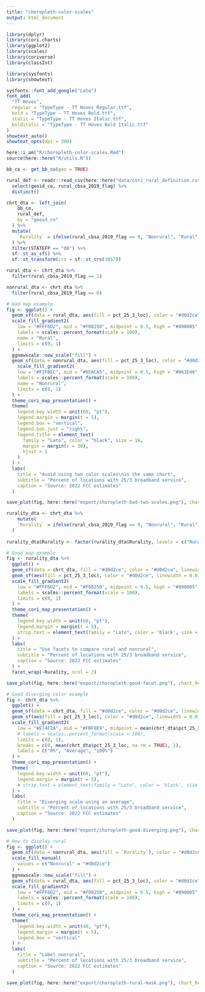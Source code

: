 ```yaml
---
title: "choropleth-color-scales"
output: html_document
---
```



```r

library(dplyr)
library(cori.charts)
library(ggplot2)
library(scales)
library(coriverse)
library(classInt)

library(sysfonts)
library(showtext)

sysfonts::font_add_google("Lato")
font_add(
  "TT Hoves",
  regular = "TypeType - TT Hoves Regular.ttf",
  bold = "TypeType - TT Hoves Bold.ttf",
  italic = "TypeType - TT Hoves Italic.ttf",
  bolditalic = "TypeType - TT Hoves Bold Italic.ttf"
)
showtext_auto()
showtext_opts(dpi = 300)

here::i_am("R/choropleth-color-scales.Rmd")
source(here::here("R/utils.R"))

```


```r

bb_co <- get_bb_co(geo = TRUE)

```

```r

rural_def <- readr::read_csv(here::here("data/cori_rural_definition.csv")) %>%
  select(geoid_co, rural_cbsa_2019_flag) %>%
  distinct()

chrt_dta <- left_join(
    bb_co,
    rural_def,
    by = "geoid_co"
  ) %>%
  mutate(
    `Rurality` = ifelse(rural_cbsa_2019_flag == 0, "Nonrural", "Rural")
  ) %>%
  filter(STATEFP == "08") %>%
  sf::st_as_sf() %>%
  sf::st_transform(crs = sf::st_crs(3857))


```


```r

rural_dta <- chrt_dta %>%
  filter(rural_cbsa_2019_flag == 1)

nonrural_dta <- chrt_dta %>%
  filter(rural_cbsa_2019_flag == 0)

# Bad map example
fig <- ggplot() +
  geom_sf(data = rural_dta, aes(fill = pct_25_3_loc), color = "#d0d2ce", linewidth = 0.01) +
  scale_fill_gradient2(
    low = "#FFF6D2", mid = "#F08250", midpoint = 0.5, high = "#890005", na.value = "#d0d2ce",
    labels = scales::percent_format(scale = 100),
    name = "Rural",
    limits = c(0, 1)
  ) +
  ggnewscale::new_scale("fill") +
  geom_sf(data = nonrural_dta, aes(fill = pct_25_3_loc), color = "#d0d2ce", linewidth = 0.01) +
    scale_fill_gradient2(
    low = "#F2FBEC", mid = "#65ACA5", midpoint = 0.5, high = "#061E46", na.value = "#d0d2ce",
    labels = scales::percent_format(scale = 100),
    name = "Nonrural",
    limits = c(0, 1)
  ) +
  theme_cori_map_presentation() +
  theme(
    legend.key.width = unit(60, "pt"),
    legend.margin = margin(t = 5),
    legend.box = "vertical",
    legend.box.just = "right",
    legend.title = element_text(
      family = "Lato", color = "black", size = 16,
      margin = margin(r = 30),
      hjust = 1
    )
  ) +
  labs(
    title = "Avoid using two color scales\nin the same chart",
    subtitle = "Percent of locations with 25/3 broadband service",
    caption = "Source: 2022 FCC estimates"
  )

save_plot(fig, here::here("export/choropleth-bad-two-scales.png"), chart_height = 9.9)

```


```r

rurality_dta <- chrt_dta %>%
    mutate(
    `Rurality` = ifelse(rural_cbsa_2019_flag == 0, "Nonrural", "Rural")
  )
  
rurality_dta$Rurality <- factor(rurality_dta$Rurality, levels = c("Rural", "Nonrural"))

# Good map example
fig <- rurality_dta %>%
  ggplot() +
  geom_sf(data = chrt_dta, fill = "#d0d2ce", color = "#d0d2ce", linewidth = 0.01) +
  geom_sf(aes(fill = pct_25_3_loc), color = "#d0d2ce", linewidth = 0.01) +
  scale_fill_gradient2(
    low = "#FFF6D2", mid = "#F08250", midpoint = 0.5, high = "#890005", na.value = "#d0d2ce",
    labels = scales::percent_format(scale = 100),
    limits = c(0, 1)
  ) +
  theme_cori_map_presentation() +
  theme(
    legend.key.width = unit(60, "pt"),
    legend.margin = margin(t = 5),
    strip.text = element_text(family = "Lato", color = 'black', size = 16)
  ) +
  labs(
    title = "Use facets to compare rural and nonrural",
    subtitle = "Percent of locations with 25/3 broadband service",
    caption = "Source: 2022 FCC estimates"
  ) +
  facet_wrap(~Rurality, ncol = 2)

save_plot(fig, here::here("export/choropleth-good-facet.png"), chart_height = 7.2, chart_width = 12)

```


```r

# Good diverging color example
fig <- chrt_dta %>%
  ggplot() +
  geom_sf(data = chrt_dta, fill = "#d0d2ce", color = "#d0d2ce", linewidth = 0.01) +
  geom_sf(aes(fill = pct_25_3_loc), color = "#d0d2ce", linewidth = 0.01) +
  scale_fill_gradient2(
    low = "#E74F2A", mid = "#FBF8E9", midpoint = mean(chrt_dta$pct_25_3_loc, na.rm = TRUE), high = "#00835D", na.value = "#d0d2ce",
    # labels = scales::percent_format(scale = 100),
    limits = c(0, 1),
    breaks = c(0, mean(chrt_dta$pct_25_3_loc, na.rm = TRUE), 1),
    labels = c("0%", "Average", "100%")
  ) +
  theme_cori_map_presentation() +
  theme(
    legend.key.width = unit(60, "pt"),
    legend.margin = margin(t = 5),
    # strip.text = element_text(family = "Lato", color = 'black', size = 16)
  ) +
  labs(
    title = "Diverging scale using an average",
    subtitle = "Percent of locations with 25/3 broadband service",
    caption = "Source: 2022 FCC estimates"
  )

save_plot(fig, here::here("export/choropleth-good-diverging.png"), chart_height = 8.8)


```



```r

# How to display rural
fig <- ggplot() +
  geom_sf(data = nonrural_dta, aes(fill = `Rurality`), color = "#d0d2ce", linewidth = 0.01) +
  scale_fill_manual(
    values = c("Nonrural" = "#d0d2ce")
  ) +
  ggnewscale::new_scale("fill") +
  geom_sf(data = rural_dta, aes(fill = pct_25_3_loc), color = "#d0d2ce", linewidth = 0.01) +
  scale_fill_gradient2(
    low = "#FFF6D2", mid = "#F08250", midpoint = 0.5, high = "#890005", na.value = "#d0d2ce",
    labels = scales::percent_format(scale = 100),
    limits = c(0, 1)
  ) +
  theme_cori_map_presentation() +
  theme(
    legend.key.width = unit(40, "pt"),
    legend.margin = margin(t = 5),
    legend.box = "vertical"
  ) +
  labs(
    title = "Label nonrural",
    subtitle = "Percent of locations with 25/3 broadband service",
    caption = "Source: 2022 FCC estimates"
  )

save_plot(fig, here::here("export/choropleth-rural-mask.png"), chart_height = 9.1)

```
